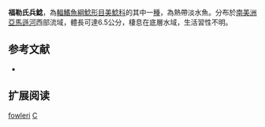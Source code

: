 {{Speciesbox
| name = 福勒氏兵鯰
| image =  
| image_width = 250px
| image_caption = 
| status = NE
| status_system = IUCN3.1
| genus = Corydoras
| species = fowleri
| authority = [[Böhlke|Böhlke]], 1950
| synonyms =  
}}

'''福勒氏兵鯰'''，為[[輻鰭魚綱|輻鰭魚綱]][[鯰形目|鯰形目]][[美鯰科|美鯰科]]的其中一[[種|種]]，為熱帶淡水魚。分布於[[南美洲|南美洲]][[亞馬遜河|亞馬遜河]]西部流域，體長可達6.5公分，棲息在底層水域，生活習性不明。

==参考文献==
*{{FishBase_species|genus=Corydoras|species=fowleri|year=2014|month=11}}

== 扩展阅读 ==
{{refbegin}}
{{wikispecies-inline|Corydoras fowleri|福勒氏兵鯰}}
{{refend}}
{{Taxonbar|from=Q6430087}}

[[Category:兵鯰屬|fowleri]]
[[Category:1950年描述的魚類|C]]